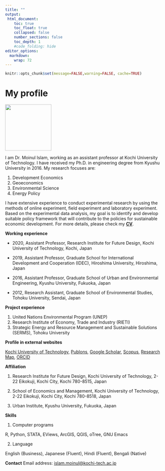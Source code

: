 ```yaml
---
title: ""
output: 
 html_document:
    toc: true
    toc_float: true
    collapsed: false
    number_sections: false
    toc_depth: 1
    #code_folding: hide
editor_options: 
  markdown: 
    wrap: 72
---
```


```r
knitr::opts_chunk$set(message=FALSE,warning=FALSE, cache=TRUE)
```

# My profile

![](images/profile_1.jpeg){width="150"}

I am Dr. Moinul Islam, working as an assistant professor at Kochi
University of Technology. I have received my Ph.D. in engineering degree
from Kyushu University in 2016. My research focuses are:

1.  Development Economics
2.  Geoeconomics
3.  Environmental Science
4.  Energy Policy

I have extensive experience to conduct experimental research by using
the methods of online experiment, field experiment and laboratory
experiment. Based on the experimental data analysis, my goal is to
identify and develop suitable policy framework that will contribute to
the policies for sustainable economic development. For more details, please check my [**CV**](<https://moineco.github.io/moinul_cv/>). 

**Working experience**

-   2020, Assistant Professor, Research Institute for Future Design,
    Kochi University of Technology, Kochi, Japan

-   2019, Assistant Professor, Graduate School for International
    Development and Cooperation (IDEC), Hiroshima University, Hiroshima,
    Japan

-   2016, Assistant Professor, Graduate School of Urban and
    Environmental Engineering, Kyushu University, Fukuoka, Japan

-   2012, Research Assistant, Graduate School of Environmental Studies,
    Tohoku University, Sendai, Japan

**Project experience**

1.  United Nations Environmental Program (UNEP)\
2.  Research Institute of Economy, Trade and Industry (RIETI)\
3.  Strategic Energy and Resource Management and Sustainable Solutions
    (SERMS), Tohoku University

**Profile in external websites**

[Kochi University of
Technology](https://www.kochi-tech.ac.jp/profile/ja/islam-moinul.html),
[Publons](https://publons.com/researcher/4127115/moinul-islam/), [Google
Scholar](https://scholar.google.co.jp/citations?user=UTZTmJ0AAAAJ&hl=en),
[Scopus](https://www.scopus.com/authid/detail.uri?authorId=55348122400),
[Research Map](https://researchmap.jp/moinul/?lang=english),
[ORCID](https://orcid.org/0000-0002-0309-3156)

**Affiliation**

1.  Research Institute for Future Design, Kochi University of
    Technology, 2-22 Eikokuji, Kochi City, Kochi 780-8515, Japan

2.  School of Economics and Management, Kochi University of Technology,
    2-22 Eikokuji, Kochi City, Kochi 780-8518, Japan

3.  Urban Institute, Kyushu University, Fukuoka, Japan

**Skills**

1.  Computer programs

R, Python, STATA, EViews, ArcGIS, QGIS, oTree, GNU Emacs

2.  Language

English (Business), Japanese (Fluent), Hindi (Fluent), Bengali (Native)

**Contact** Email address:
[islam.moinul\@kochi-tech.ac.jp](mailto:islam.moinul@kochi-tech.ac.jp){.email}
